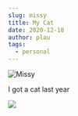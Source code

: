```yaml
---
slug: missy
title: My Cat
date: 2020-12-10
author: plau
tags:
  - personal
---
```

![Missy](/images/received_205153891093872.jpeg "Before")

I got a cat last year

![](/images/received_740805329860422.jpeg)